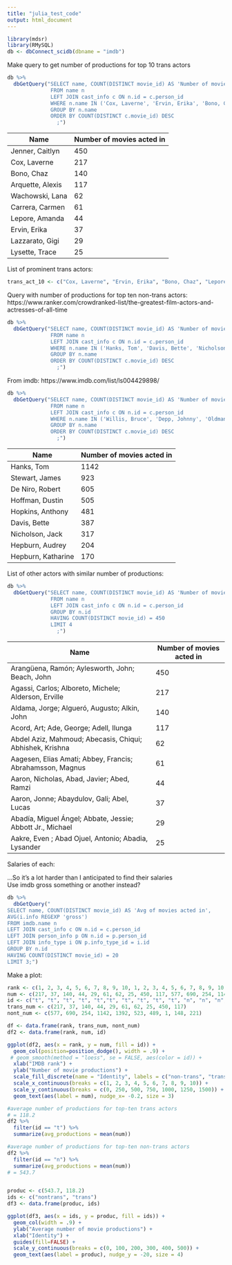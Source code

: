 ```yaml
---
title: "julia_test_code"
output: html_document
---
```


```r
library(mdsr)
library(RMySQL)
db <- dbConnect_scidb(dbname = "imdb")
```

Make query to get number of productions for top 10 trans actors
```r
db %>%
  dbGetQuery("SELECT name, COUNT(DISTINCT movie_id) AS 'Number of movies acted in'
              FROM name n
              LEFT JOIN cast_info c ON n.id = c.person_id
              WHERE n.name IN ('Cox, Laverne', 'Ervin, Erika', 'Bono, Chaz', 'Lepore, Amanda', 'Lazzarato, Gigi', 'Carrera, Carmen', 'Wachowski, Lana', 'Lysette, Trace', 'Jenner, Caitlyn', 'Arquette, Alexis')
              GROUP BY n.name
              ORDER BY COUNT(DISTINCT c.movie_id) DESC
                ;")
```

Name | Number of movies acted in
--|--
Jenner, Caitlyn | 450
Cox, Laverne | 217
Bono, Chaz | 140
Arquette, Alexis | 117
Wachowski, Lana | 62
Carrera, Carmen | 61
Lepore, Amanda | 44
Ervin, Erika | 37
Lazzarato, Gigi | 29
Lysette, Trace | 25


List of prominent trans actors:
```r
trans_act_10 <- c("Cox, Laverne", "Ervin, Erika", "Bono, Chaz", "Lepore, Amanda", "Lazzarato, Gigi", "Carrera, Carmen", "Wachowski, Lana", "Wachowski, Lilly", "Lysette, Trace", "Jenner, Caitlyn")
```

Query with number of productions for top ten non-trans actors:
https://www.ranker.com/crowdranked-list/the-greatest-film-actors-and-actresses-of-all-time

```r
db %>%
  dbGetQuery("SELECT name, COUNT(DISTINCT movie_id) AS 'Number of movies acted in'
              FROM name n
              LEFT JOIN cast_info c ON n.id = c.person_id
              WHERE n.name IN ('Hanks, Tom', 'Davis, Bette', 'Nicholson, Jack', 'Brando, Mark', 'De Niro, Robert', 'Hepburn, Katharine', 'Stewart, James', 'Hopkins, Anthony', 'Hoffman, Dustin', 'Hepburn, Audrey')
              GROUP BY n.name
              ORDER BY COUNT(DISTINCT c.movie_id) DESC
                ;")
```

From imdb: https://www.imdb.com/list/ls004429898/
```r
db %>%
  dbGetQuery("SELECT name, COUNT(DISTINCT movie_id) AS 'Number of movies acted in'
              FROM name n
              LEFT JOIN cast_info c ON n.id = c.person_id
              WHERE n.name IN ('Willis, Bruce', 'Depp, Johnny', 'Oldman, Gary', 'Hanks, Tom', 'Lee Jones, Tommy', 'Smith, Will', 'Alba, Jessica', 'Hayek, Salma', 'Cruz, Penelope', 'Gabin, Jean', 'de Funès, Louis')
              GROUP BY n.name
              ORDER BY COUNT(DISTINCT c.movie_id) DESC
                ;")
```

Name | Number of movies acted in
--|--
Hanks, Tom | 1142
Stewart, James | 923
De Niro, Robert | 605
Hoffman, Dustin | 505
Hopkins, Anthony | 481
Davis, Bette | 387
Nicholson, Jack | 317
Hepburn, Audrey | 204
Hepburn, Katharine | 170

List of other actors with similar number of productions:
```r
db %>%
  dbGetQuery("SELECT name, COUNT(DISTINCT movie_id) AS 'Number of movies acted in'
              FROM name n
              LEFT JOIN cast_info c ON n.id = c.person_id
              GROUP BY n.id
              HAVING COUNT(DISTINCT movie_id) = 450
              LIMIT 4
                ;")
```

Name | Number of movies acted in
--|--
Arangüena, Ramón; Aylesworth, John; Beach, John | 450
Agassi, Carlos; Alboreto, Michele; Alderson, Erville | 217
Aldama, Jorge; Algueró, Augusto; Alkin, John | 140
Acord, Art; Ade, George; Adell, Ilunga | 117
Abdel Aziz, Mahmoud; Abecasis, Chiqui; Abhishek, Krishna | 62
Aagesen, Elias Amati; Abbey, Francis; Abrahamsson, Magnus | 61
Aaron, Nicholas, Abad, Javier; Abed, Ramzi | 44
Aaron, Jonne; Abaydulov, Gali; Abel, Lucas | 37
Abadía, Miguel Ángel; Abbate, Jessie; Abbott Jr., Michael | 29
Aakre, Even ; Abad Ojuel, Antonio; Abadia, Lysander| 25


Salaries of each:

...So it's a lot harder than I anticipated to find their salaries  
Use imdb gross something or another instead? 

```r
db %>%
  dbGetQuery("
SELECT name, COUNT(DISTINCT movie_id) AS 'Avg of movies acted in',
AVG(i.info REGEXP 'gross')
FROM imdb.name n
LEFT JOIN cast_info c ON n.id = c.person_id
LEFT JOIN person_info p ON n.id = p.person_id
LEFT JOIN info_type i ON p.info_type_id = i.id
GROUP BY n.id
HAVING COUNT(DISTINCT movie_id) = 20
LIMIT 3;")
```


Make a plot:

```r
rank <- c(1, 2, 3, 4, 5, 6, 7, 8, 9, 10, 1, 2, 3, 4, 5, 6, 7, 8, 9, 10,)
num <- c(217, 37, 140, 44, 29, 61, 62, 25, 450, 117, 577, 690, 254, 1142, 1392, 523, 489, 1, 148, 221)
id <- c("t", "t", "t", "t", "t","t", "t", "t", "t", "t", "n", "n", "n", "n", "n", "n", "n", "n", "n", "n")
trans_num <- c(217, 37, 140, 44, 29, 61, 62, 25, 450, 117)
nont_num <- c(577, 690, 254, 1142, 1392, 523, 489, 1, 148, 221)

df <- data.frame(rank, trans_num, nont_num)
df2 <- data.frame(rank, num, id)

ggplot(df2, aes(x = rank, y = num, fill = id)) +
  geom_col(position=position_dodge(), width = .9) +
 # geom_smooth(method = "loess", se = FALSE, aes(color = id)) +
  xlab("IMDB rank") +
  ylab("Number of movie productions") +
  scale_fill_discrete(name = "Identity", labels = c("non-trans", "trans")) +
  scale_x_continuous(breaks = c(1, 2, 3, 4, 5, 6, 7, 8, 9, 10)) +
  scale_y_continuous(breaks = c(0, 250, 500, 750, 1000, 1250, 1500)) +
  geom_text(aes(label = num), nudge_x= -0.2, size = 3)
```

```r
#average number of productions for top-ten trans actors
# = 118.2
df2 %>%
  filter(id == "t") %>%
  summarize(avg_productions = mean(num))

#average number of productions for top-ten non-trans actors
df2 %>%
  filter(id == "n") %>%
  summarize(avg_productions = mean(num))
# = 543.7


produc <- c(543.7, 118.2)
ids <- c("nontrans", "trans")
df3 <- data.frame(produc, ids)

ggplot(df3, aes(x = ids, y = produc, fill = ids)) +
  geom_col(width = .9) +
  ylab("Average number of movie productions") +
  xlab("Identity") +
  guides(fill=FALSE) +
  scale_y_continuous(breaks = c(0, 100, 200, 300, 400, 500)) +
  geom_text(aes(label = produc), nudge_y = -20, size = 4)

```

